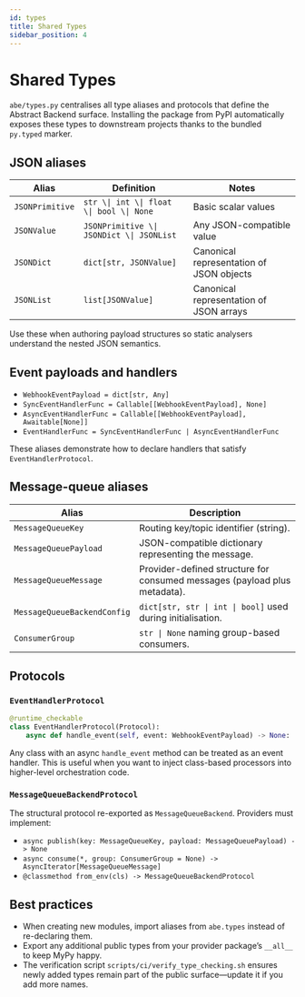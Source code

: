 ```yaml
---
id: types
title: Shared Types
sidebar_position: 4
---
```


# Shared Types

`abe/types.py` centralises all type aliases and protocols that define the Abstract Backend surface. Installing the package from PyPI automatically exposes these types to downstream projects thanks to the bundled `py.typed` marker.

## JSON aliases

| Alias | Definition | Notes |
|-------|------------|-------|
| `JSONPrimitive` | `str \\| int \\| float \\| bool \\| None` | Basic scalar values |
| `JSONValue` | `JSONPrimitive \\| JSONDict \\| JSONList` | Any JSON-compatible value |
| `JSONDict` | `dict[str, JSONValue]` | Canonical representation of JSON objects |
| `JSONList` | `list[JSONValue]` | Canonical representation of JSON arrays |

Use these when authoring payload structures so static analysers understand the nested JSON semantics.

## Event payloads and handlers

- `WebhookEventPayload = dict[str, Any]`
- `SyncEventHandlerFunc = Callable[[WebhookEventPayload], None]`
- `AsyncEventHandlerFunc = Callable[[WebhookEventPayload], Awaitable[None]]`
- `EventHandlerFunc = SyncEventHandlerFunc | AsyncEventHandlerFunc`

These aliases demonstrate how to declare handlers that satisfy `EventHandlerProtocol`.

## Message-queue aliases

| Alias | Description |
|-------|-------------|
| `MessageQueueKey` | Routing key/topic identifier (string). |
| `MessageQueuePayload` | JSON-compatible dictionary representing the message. |
| `MessageQueueMessage` | Provider-defined structure for consumed messages (payload plus metadata). |
| `MessageQueueBackendConfig` | `dict[str, str \| int \| bool]` used during initialisation. |
| `ConsumerGroup` | `str \| None` naming group-based consumers. |

## Protocols

### `EventHandlerProtocol`

```python
@runtime_checkable
class EventHandlerProtocol(Protocol):
    async def handle_event(self, event: WebhookEventPayload) -> None: ...
```

Any class with an async `handle_event` method can be treated as an event handler. This is useful when you want to inject class-based processors into higher-level orchestration code.

### `MessageQueueBackendProtocol`

The structural protocol re-exported as `MessageQueueBackend`. Providers must implement:

- `async publish(key: MessageQueueKey, payload: MessageQueuePayload) -> None`
- `async consume(*, group: ConsumerGroup = None) -> AsyncIterator[MessageQueueMessage]`
- `@classmethod from_env(cls) -> MessageQueueBackendProtocol`

## Best practices

- When creating new modules, import aliases from `abe.types` instead of re-declaring them.
- Export any additional public types from your provider package’s `__all__` to keep MyPy happy.
- The verification script `scripts/ci/verify_type_checking.sh` ensures newly added types remain part of the public surface—update it if you add more names.
